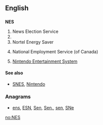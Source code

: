 {{also|nes|ness|Nes|Ness|-ness}}
==English==

==={{initialism}}===
'''NES'''

# News Election Service
# {{w|National Election Studies}}
# Nortel Energy Saver
# {{Canada}} National Employment Service (of Canada)
# {{video games}} [[w:Nintendo Entertainment System|Nintendo Entertainment System]]

====See also====
* {{sense|video games}} [[SNES]], [[Nintendo]]

===Anagrams===
* [[ens#English|ens]], [[ESN#English|ESN]], [[Sen#English|Sen]], [[Sen.#English|Sen.]], [[sen#English|sen]], [[SNe#English|SNe]]

[[no:NES]]
